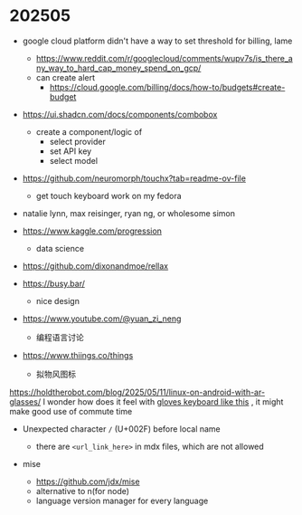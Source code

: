 # 202505



- google cloud platform didn't have a way to set threshold for billing, lame 
  - https://www.reddit.com/r/googlecloud/comments/wupv7s/is_there_any_way_to_hard_cap_money_spend_on_gcp/
  - can create alert
    - https://cloud.google.com/billing/docs/how-to/budgets#create-budget

- https://ui.shadcn.com/docs/components/combobox
  - create a component/logic of 
    - select provider
    - set API key
    - select model


- https://github.com/neuromorph/touchx?tab=readme-ov-file
  - get touch keyboard work on my fedora

- natalie lynn, max reisinger, ryan ng, or wholesome simon
- https://www.kaggle.com/progression
  - data science




- https://github.com/dixonandmoe/rellax 


- https://busy.bar/
  - nice design

- https://www.youtube.com/@yuan_zi_neng
  - 编程语言讨论

- https://www.thiings.co/things
  - 拟物风图标

https://holdtherobot.com/blog/2025/05/11/linux-on-android-with-ar-glasses/ I wonder how does it feel with [gloves keyboard like this](https://protopedia.net/prototype/1562) , it might make good use of commute time

- Unexpected character `/` (U+002F) before local name
  - there are `<url_link_here>` in mdx files, which are not allowed

- mise
  - https://github.com/jdx/mise
  - alternative to n(for node)
  - language version manager for every language
